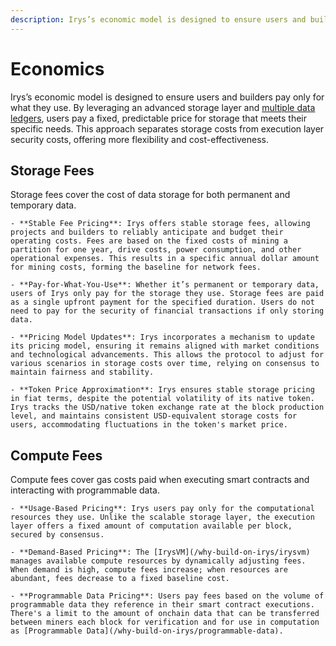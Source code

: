 ```yaml
---
description: Irys’s economic model is designed to ensure users and builders pay only for what they use.
---
```



# Economics

Irys’s economic model is designed to ensure users and builders pay only for what they use. By leveraging an advanced storage layer and [multiple data ledgers](/protocol/ledgers), users pay a
fixed, predictable price for storage that meets their specific needs. This approach separates storage costs from execution layer security costs, offering more flexibility and cost-effectiveness.

## Storage Fees

Storage fees cover the cost of data storage for both permanent and temporary data.

    - **Stable Fee Pricing**: Irys offers stable storage fees, allowing projects and builders to reliably anticipate and budget their operating costs. Fees are based on the fixed costs of mining a partition for one year, drive costs, power consumption, and other operational expenses. This results in a specific annual dollar amount for mining costs, forming the baseline for network fees.

    - **Pay-for-What-You-Use**: Whether it’s permanent or temporary data, users of Irys only pay for the storage they use. Storage fees are paid as a single upfront payment for the specified duration. Users do not need to pay for the security of financial transactions if only storing data.

    - **Pricing Model Updates**: Irys incorporates a mechanism to update its pricing model, ensuring it remains aligned with market conditions and technological advancements. This allows the protocol to adjust for various scenarios in storage costs over time, relying on consensus to maintain fairness and stability.

    - **Token Price Approximation**: Irys ensures stable storage pricing in fiat terms, despite the potential volatility of its native token. Irys tracks the USD/native token exchange rate at the block production level, and maintains consistent USD-equivalent storage costs for users, accommodating fluctuations in the token's market price.

## Compute Fees

Compute fees cover gas costs paid when executing smart contracts and interacting with programmable data.

    - **Usage-Based Pricing**: Irys users pay only for the computational resources they use. Unlike the scalable storage layer, the execution layer offers a fixed amount of computation available per block, secured by consensus.

    - **Demand-Based Pricing**: The [IrysVM](/why-build-on-irys/irysvm) manages available compute resources by dynamically adjusting fees. When demand is high, compute fees increase; when resources are abundant, fees decrease to a fixed baseline cost.

    - **Programmable Data Pricing**: Users pay fees based on the volume of programmable data they reference in their smart contract executions. There's a limit to the amount of onchain data that can be transferred between miners each block for verification and for use in computation as [Programmable Data](/why-build-on-irys/programmable-data).
